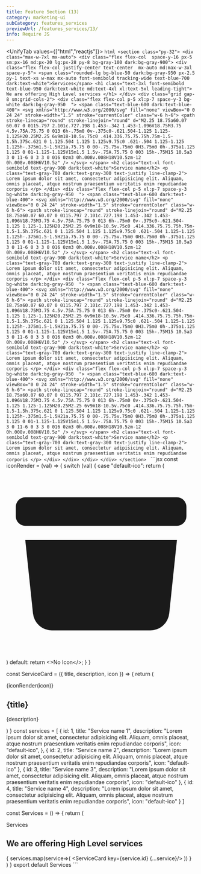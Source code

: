 ```yaml
---
title: Feature Section (13)
category: marketing-ui
subCategory: features_services
previewUrl: /features_services/13/
info: Require JS
---
```


<UnifyTab values={["html","reactjs"]}>
    <TabPanel value="html">
    ```html
    <section class="py-32">
        <div class="max-w-7xl mx-auto">
            <div class="flex flex-col  space-y-16 px-5 sm:px-16 md:px-20 lg:px-28 py-8 bg-gray-100 dark:bg-gray-900">
                <div
                class="flex flex-col justify-center text-center  mx-auto md:max-w-3xl space-y-5">
                <span
                    class="rounded-lg bg-blue-50 dark:bg-gray-950 px-2.5 py-1 text-xs w-max mx-auto font-semibold tracking-wide text-blue-700 dark:text-white">Services</span>
                <h1 class="text-3xl font-semibold text-blue-950 dark:text-white md:text-4xl xl:text-5xl leading-tight">
                    We are offering High Level services
                </h1>
                </div>
                <div class="grid gap-8 sm:grid-cols-2">
                <div class="flex flex-col p-5 xl:p-7 space-y-3 bg-white dark:bg-gray-950  ">
                    <span class="text-blue-600 dark:text-blue-400">
                    <svg xmlns="http://www.w3.org/2000/svg" fill="none" viewBox="0 0 24 24" stroke-width="1.5"
                        stroke="currentColor" class="w-6 h-6">
                        <path stroke-linecap="round" stroke-linejoin="round"
                        d="M2.25 18.75a60.07 60.07 0 0115.797 2.101c.727.198 1.453-.342 1.453-1.096V18.75M3.75 4.5v.75A.75.75 0 013 6h-.75m0 0v-.375c0-.621.504-1.125 1.125-1.125H20.25M2.25 6v9m18-10.5v.75c0 .414.336.75.75.75h.75m-1.5-1.5h.375c.621 0 1.125.504 1.125 1.125v9.75c0 .621-.504 1.125-1.125 1.125h-.375m1.5-1.5H21a.75.75 0 00-.75.75v.75m0 0H3.75m0 0h-.375a1.125 1.125 0 01-1.125-1.125V15m1.5 1.5v-.75A.75.75 0 003 15h-.75M15 10.5a3 3 0 11-6 0 3 3 0 016 0zm3 0h.008v.008H18V10.5zm-12 0h.008v.008H6V10.5z" />
                    </svg>
                    </span>
                    <h2 class="text-xl font-semibold text-gray-900 dark:text-white">Service name</h2>
                    <p class="text-gray-700 dark:text-gray-300 text-justify line-clamp-2">
                    Lorem ipsum dolor sit amet, consectetur adipisicing elit. Aliquam, omnis placeat, atque nostrum
                    praesentium veritatis enim repudiandae corporis
                    </p>
                </div>
                <div class="flex flex-col p-5 xl:p-7 space-y-3 bg-white dark:bg-gray-950  ">
                    <span class="text-blue-600 dark:text-blue-400">
                    <svg xmlns="http://www.w3.org/2000/svg" fill="none" viewBox="0 0 24 24" stroke-width="1.5"
                        stroke="currentColor" class="w-6 h-6">
                        <path stroke-linecap="round" stroke-linejoin="round"
                        d="M2.25 18.75a60.07 60.07 0 0115.797 2.101c.727.198 1.453-.342 1.453-1.096V18.75M3.75 4.5v.75A.75.75 0 013 6h-.75m0 0v-.375c0-.621.504-1.125 1.125-1.125H20.25M2.25 6v9m18-10.5v.75c0 .414.336.75.75.75h.75m-1.5-1.5h.375c.621 0 1.125.504 1.125 1.125v9.75c0 .621-.504 1.125-1.125 1.125h-.375m1.5-1.5H21a.75.75 0 00-.75.75v.75m0 0H3.75m0 0h-.375a1.125 1.125 0 01-1.125-1.125V15m1.5 1.5v-.75A.75.75 0 003 15h-.75M15 10.5a3 3 0 11-6 0 3 3 0 016 0zm3 0h.008v.008H18V10.5zm-12 0h.008v.008H6V10.5z" />
                    </svg>
                    </span>
                    <h2 class="text-xl font-semibold text-gray-900 dark:text-white">Service name</h2>
                    <p class="text-gray-700 dark:text-gray-300 text-justify line-clamp-2">
                    Lorem ipsum dolor sit amet, consectetur adipisicing elit. Aliquam, omnis placeat, atque nostrum
                    praesentium veritatis enim repudiandae corporis
                    </p>
                </div>
                <div class="flex flex-col p-5 xl:p-7 space-y-3 bg-white dark:bg-gray-950  ">
                    <span class="text-blue-600 dark:text-blue-400">
                    <svg xmlns="http://www.w3.org/2000/svg" fill="none" viewBox="0 0 24 24" stroke-width="1.5"
                        stroke="currentColor" class="w-6 h-6">
                        <path stroke-linecap="round" stroke-linejoin="round"
                        d="M2.25 18.75a60.07 60.07 0 0115.797 2.101c.727.198 1.453-.342 1.453-1.096V18.75M3.75 4.5v.75A.75.75 0 013 6h-.75m0 0v-.375c0-.621.504-1.125 1.125-1.125H20.25M2.25 6v9m18-10.5v.75c0 .414.336.75.75.75h.75m-1.5-1.5h.375c.621 0 1.125.504 1.125 1.125v9.75c0 .621-.504 1.125-1.125 1.125h-.375m1.5-1.5H21a.75.75 0 00-.75.75v.75m0 0H3.75m0 0h-.375a1.125 1.125 0 01-1.125-1.125V15m1.5 1.5v-.75A.75.75 0 003 15h-.75M15 10.5a3 3 0 11-6 0 3 3 0 016 0zm3 0h.008v.008H18V10.5zm-12 0h.008v.008H6V10.5z" />
                    </svg>
                    </span>
                    <h2 class="text-xl font-semibold text-gray-900 dark:text-white">Service name</h2>
                    <p class="text-gray-700 dark:text-gray-300 text-justify line-clamp-2">
                    Lorem ipsum dolor sit amet, consectetur adipisicing elit. Aliquam, omnis placeat, atque nostrum
                    praesentium veritatis enim repudiandae corporis
                    </p>
                </div>
                <div class="flex flex-col p-5 xl:p-7 space-y-3 bg-white dark:bg-gray-950  ">
                    <span class="text-blue-600 dark:text-blue-400">
                    <svg xmlns="http://www.w3.org/2000/svg" fill="none" viewBox="0 0 24 24" stroke-width="1.5"
                        stroke="currentColor" class="w-6 h-6">
                        <path stroke-linecap="round" stroke-linejoin="round"
                        d="M2.25 18.75a60.07 60.07 0 0115.797 2.101c.727.198 1.453-.342 1.453-1.096V18.75M3.75 4.5v.75A.75.75 0 013 6h-.75m0 0v-.375c0-.621.504-1.125 1.125-1.125H20.25M2.25 6v9m18-10.5v.75c0 .414.336.75.75.75h.75m-1.5-1.5h.375c.621 0 1.125.504 1.125 1.125v9.75c0 .621-.504 1.125-1.125 1.125h-.375m1.5-1.5H21a.75.75 0 00-.75.75v.75m0 0H3.75m0 0h-.375a1.125 1.125 0 01-1.125-1.125V15m1.5 1.5v-.75A.75.75 0 003 15h-.75M15 10.5a3 3 0 11-6 0 3 3 0 016 0zm3 0h.008v.008H18V10.5zm-12 0h.008v.008H6V10.5z" />
                    </svg>
                    </span>
                    <h2 class="text-xl font-semibold text-gray-900 dark:text-white">Service name</h2>
                    <p class="text-gray-700 dark:text-gray-300 text-justify line-clamp-2">
                    Lorem ipsum dolor sit amet, consectetur adipisicing elit. Aliquam, omnis placeat, atque nostrum
                    praesentium veritatis enim repudiandae corporis
                    </p>
                </div>
                </div>
            </div>
        </div>
    </section>
    ```
    </TabPanel>
    <TabPanel value="reactjs">
    ```jsx
const iconRender = (val) => {
    switch (val) {
        case "default-ico":
            return (
                <svg xmlns="http://www.w3.org/2000/svg" viewBox="0 0 20 20" fill="currentColor" className="w-5 h-5">
                    <path fillRule="evenodd" d="M2 3a1 1 0 00-1 1v1a1 1 0 001 1h16a1 1 0 001-1V4a1 1 0 00-1-1H2zm0 4.5h16l-.811 7.71a2 2 0 01-1.99 1.79H4.802a2 2 0 01-1.99-1.79L2 7.5zM10 9a.75.75 0 01.75.75v2.546l.943-1.048a.75.75 0 111.114 1.004l-2.25 2.5a.75.75 0 01-1.114 0l-2.25-2.5a.75.75 0 111.114-1.004l.943 1.048V9.75A.75.75 0 0110 9z" clipRule="evenodd" />
                </svg>
            )
        default:
            return <>No Icon</>;
    }
}

const ServiceCard = ({ title, description, icon }) => {
    return (
        <div className="flex flex-col p-5 xl:p-7 space-y-3 bg-white dark:bg-gray-950  ">
            <span className="text-blue-600 dark:text-blue-400">
                {iconRender(icon)}
            </span>
            <h2 className="text-xl font-semibold text-gray-900 dark:text-white">{title}</h2>
            <p className="text-gray-700 dark:text-gray-300 text-justify line-clamp-2">
                {description}
            </p>
        </div>
    )
}
const services = [
    {
        id: 1,
        title: "Service name 1",
        description: "Lorem ipsum dolor sit amet, consectetur adipisicing elit. Aliquam, omnis placeat, atque nostrum praesentium veritatis enim repudiandae corporis",
        icon: "default-ico",
    },
    {
        id: 2,
        title: "Service name 2",
        description: "Lorem ipsum dolor sit amet, consectetur adipisicing elit. Aliquam, omnis placeat, atque nostrum praesentium veritatis enim repudiandae corporis",
        icon: "default-ico"
    },
    {
        id: 3,
        title: "Service name 3",
        description: "Lorem ipsum dolor sit amet, consectetur adipisicing elit. Aliquam, omnis placeat, atque nostrum praesentium veritatis enim repudiandae corporis",
        icon: "default-ico"
    },
    {
        id: 4,
        title: "Service name 4",
        description: "Lorem ipsum dolor sit amet, consectetur adipisicing elit. Aliquam, omnis placeat, atque nostrum praesentium veritatis enim repudiandae corporis",
        icon: "default-ico"
    }
]

const Services = () => {
    return (
        <section className="py-32">
            <div className="max-w-7xl mx-auto">
                <div className="flex flex-col  space-y-16 px-5 sm:px-16 md:px-20 lg:px-28 py-8 bg-gray-100 dark:bg-gray-900">
                    <div className="flex flex-col justify-center text-center  mx-auto md:max-w-3xl space-y-5">
                        <span className="rounded-lg bg-blue-50 dark:bg-gray-950 px-2.5 py-1 text-xs w-max mx-auto font-semibold tracking-wide text-blue-700 dark:text-white">Services</span>
                        <h1 className="text-3xl font-semibold text-blue-950 dark:text-white md:text-4xl xl:text-5xl leading-tight">
                            We are offering High Level services
                        </h1>
                    </div>
                    <div className="grid gap-8 sm:grid-cols-2">
                        {
                            services.map(service=>(
                                <ServiceCard key={service.id} {...service}/>
                            ))
                        }
                    </div>
                </div>
            </div>
        </section>
    )
}
export default Services
    ```
    </TabPanel>

</UnifyTab>

